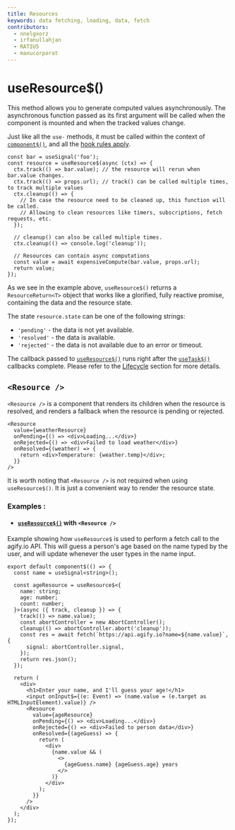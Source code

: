 ```yaml
---
title: Resources
keywords: data fetching, loading, data, fetch
contributors:
  - nnelgxorz
  - irfanullahjan
  - RATIU5
  - manucorporat
---
```


# useResource$()

This method allows you to generate computed values asynchronously. The asynchronous function passed as its first argument will be called when the component is mounted and when the tracked values change.

Just like all the `use-` methods, it must be called within the context of [`component$()`](/docs/components/overview/index.mdx#component), and all the [hook rules apply](../../../docs/components/lifecycle/index.mdx#use-method-rules).

```tsx
const bar = useSignal('foo');
const resource = useResource$(async (ctx) => {
  ctx.track(() => bar.value); // the resource will rerun when bar.value changes.
  ctx.track(() => props.url); // track() can be called multiple times, to track multiple values
  ctx.cleanup(() => {
    // In case the resource need to be cleaned up, this function will be called.
    // Allowing to clean resources like timers, subscriptions, fetch requests, etc.
  });

  // cleanup() can also be called multiple times.
  ctx.cleanup(() => console.log('cleanup'));

  // Resources can contain async computations
  const value = await expensiveCompute(bar.value, props.url);
  return value;
});
```

As we see in the example above, `useResource$()` returns a `ResourceReturn<T>` object that works like a glorified, fully reactive promise, containing the data and the resource state.

The state `resource.state` can be one of the following strings:

- `'pending'` - the data is not yet available.
- `'resolved'` - the data is available.
- `'rejected'` - the data is not available due to an error or timeout.

The callback passed to [`useResource$()`](/docs/components/resource/index.mdx) runs right after the [`useTask$()`](/docs/components/lifecycle/index.mdx#usetask) callbacks complete. Please refer to the [Lifecycle](../lifecycle/index.mdx) section for more details.

## `<Resource />`

`<Resource />` is a component that renders its children when the resource is resolved, and renders a fallback when the resource is pending or rejected.

```tsx
<Resource
  value={weatherResource}
  onPending={() => <div>Loading...</div>}
  onRejected={() => <div>Failed to load weather</div>}
  onResolved={(weather) => {
    return <div>Temperature: {weather.temp}</div>;
  }}
/>
```

It is worth noting that `<Resource />` is not required when using `useResource$()`. It is just a convenient way to render the resource state.

### Examples :

- #### [`useResource$()`](/docs/components/resource/index.mdx) with `<Resource />`

Example showing how `useResource$` is used to perform a fetch call to the agify.io API. This will guess a person's age
based on the name typed by the user, and will update whenever the user types in the name input.

```tsx
export default component$(() => {
  const name = useSignal<string>();

  const ageResource = useResource$<{
    name: string;
    age: number;
    count: number;
  }>(async ({ track, cleanup }) => {
    track(() => name.value);
    const abortController = new AbortController();
    cleanup(() => abortController.abort('cleanup'));
    const res = await fetch(`https://api.agify.io?name=${name.value}`, {
      signal: abortController.signal,
    });
    return res.json();
  });

  return (
    <div>
      <h1>Enter your name, and I'll guess your age!</h1>
      <input onInput$={(e: Event) => (name.value = (e.target as HTMLInputElement).value)} />
      <Resource
        value={ageResource}
        onPending={() => <div>Loading...</div>}
        onRejected={() => <div>Failed to person data</div>}
        onResolved={(ageGuess) => {
          return (
            <div>
              {name.value && (
                <>
                  {ageGuess.name} {ageGuess.age} years
                </>
              )}
            </div>
          );
        }}
      />
    </div>
  );
});
```
